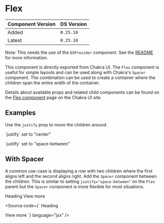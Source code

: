 

<Meta title="Components/Chakra Exports/Layout/Flex" />

# Flex

| Component Version | DS Version |
| ----------------- | ---------- |
| Added             | `0.25.10`  |
| Latest            | `0.25.10`  |

Note: This needs the use of the `DSProvider` component. See the
[README](https://nypl.github.io/nypl-design-system/reservoir/v1/?path=/story/chakra-ui--page#dsprovider)
for more information.

This component is directly exported from Chakra UI. The `Flex` component is
useful for simple layouts and can be used along with Chakra's `Spacer` component.
The combination can be used to create a container where the children span the
entire width of the container.

Details about available props and related child components can be found on the
[Flex component](https://chakra-ui.com/docs/layout/flex) page on the Chakra UI site.

<Canvas>
  <Flex alignItems="baseline">
    <Box w="20" h="20" bg="brand.primary" />
    <Box w="20" h="20" bg="brand.secondary" />
    <Box w="20" h="20" bg="brand.primary" />
    <Box w="20" h="20" bg="brand.secondary" />
    <Box w="20" h="20" bg="brand.primary" />
  </Flex>
</Canvas>

## Examples

Use the `justify` prop to move the children around.

<Canvas>
  <VStack align="stretch">
    <div>
      <p>`justify` set to "center"</p>
      <Flex alignItems="baseline" justify="center">
        <Box w="20" h="20" bg="brand.primary" />
        <Box w="20" h="20" bg="brand.secondary" />
        <Box w="20" h="20" bg="brand.primary" />
        <Box w="20" h="20" bg="brand.secondary" />
        <Box w="20" h="20" bg="brand.primary" />
      </Flex>
    </div>
    <div>
      <p>`justify` set to "space-between"</p>
      <Flex alignItems="baseline" justify="space-between">
        <Box w="20" h="20" bg="brand.primary" />
        <Box w="20" h="20" bg="brand.secondary" />
        <Box w="20" h="20" bg="brand.primary" />
        <Box w="20" h="20" bg="brand.secondary" />
        <Box w="20" h="20" bg="brand.primary" />
      </Flex>
    </div>
  </VStack>
</Canvas>

## With Spacer

A common use-case is displaying a row with two children where the first aligns
left and the second aligns right. Add the `Spacer` component between the children.
This is similar to setting `justify="space-between"` on the `Flex` parent but
the `Spacer` component is more flexible for most situations.

<Canvas>
  <Flex alignItems="baseline">
    <Heading id="row-heading" level="three">
      Heading
    </Heading>
    <Spacer />
    <Link href="#viewmore" type="forwards">
      View more
    </Link>
  </Flex>
</Canvas>

<Source
  code={`
<Flex alignItems="baseline">
  <Heading id="row-heading" level="three">
    Heading
  </Heading>
  <Spacer />
  <Link href="#viewmore" type="forwards">
    View more
  </Link>
</Flex>
`}
  language="jsx"
/>
